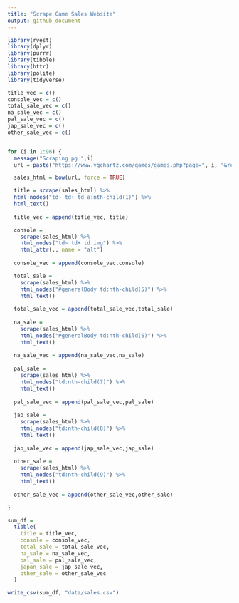 ```yaml
---
title: "Scrape Game Sales Website"
output: github_document
---
```


```r
library(rvest)
library(dplyr)
library(purrr)
library(tibble)
library(httr)
library(polite)
library(tidyverse)
```


```r

title_vec = c()
console_vec = c()
total_sale_vec = c()
na_sale_vec = c()
pal_sale_vec = c()
jap_sale_vec = c()
other_sale_vec = c()


for (i in 1:96) {
  message("Scraping pg ",i)
  url = paste("https://www.vgchartz.com/games/games.php?page=", i, "&results=200&name=&console=&keyword=&publisher=&genre=&order=TotalSales&ownership=Both&boxart=Both&banner=Both&showdeleted=&region=All&goty_year=&developer=&direction=DESC&showtotalsales=1&shownasales=1&showpalsales=1&showjapansales=1&showothersales=1&showpublisher=0&showdeveloper=0&showreleasedate=0&showlastupdate=0&showvgchartzscore=0&showcriticscore=0&showuserscore=0&showshipped=0&alphasort=&showmultiplat=No", sep = "")

  sales_html = bow(url, force = TRUE)

  title = scrape(sales_html) %>% 
  html_nodes("td~ td+ td a:nth-child(1)") %>% 
  html_text() 
  
  title_vec = append(title_vec, title)

  console = 
    scrape(sales_html) %>% 
    html_nodes("td~ td+ td img") %>% 
    html_attr(., name = "alt") 
  
  console_vec = append(console_vec,console)

  total_sale = 
    scrape(sales_html) %>% 
    html_nodes("#generalBody td:nth-child(5)") %>% 
    html_text()
  
  total_sale_vec = append(total_sale_vec,total_sale)
  
  na_sale = 
    scrape(sales_html) %>% 
    html_nodes("#generalBody td:nth-child(6)") %>% 
    html_text() 
  
  na_sale_vec = append(na_sale_vec,na_sale)
  
  pal_sale = 
    scrape(sales_html) %>% 
    html_nodes("td:nth-child(7)") %>% 
    html_text()
  
  pal_sale_vec = append(pal_sale_vec,pal_sale)
  
  jap_sale = 
    scrape(sales_html) %>% 
    html_nodes("td:nth-child(8)") %>% 
    html_text()
  
  jap_sale_vec = append(jap_sale_vec,jap_sale)
  
  other_sale = 
    scrape(sales_html) %>% 
    html_nodes("td:nth-child(9)") %>% 
    html_text()
  
  other_sale_vec = append(other_sale_vec,other_sale)

}

```




```r
sum_df = 
  tibble(
    title = title_vec,
    console = console_vec,
    total_sale = total_sale_vec,
    na_sale = na_sale_vec,
    pal_sale = pal_sale_vec,
    japan_sale = jap_sale_vec,
    other_sale = other_sale_vec
  )

write_csv(sum_df, "data/sales.csv")
```

